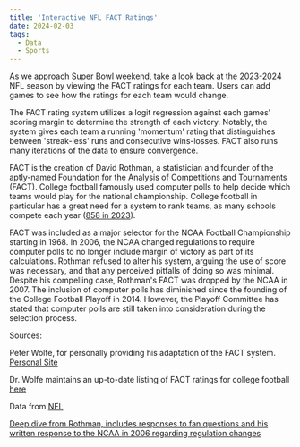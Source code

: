 ```yaml
---
title: 'Interactive NFL FACT Ratings'
date: 2024-02-03
tags: 
  - Data
  - Sports
---
```



As we approach Super Bowl weekend, take a look back at the 2023-2024 NFL season by viewing the FACT ratings for each team. Users can add games to see how the ratings for each team would change.

The FACT rating system utilizes a logit regression against each games' scoring margin to determine the strength of each victory. Notably, the system gives each team a running 'momentum' rating that distinguishes between 'streak-less' runs and consecutive wins-losses. FACT also runs many iterations of the data to ensure convergence.

FACT is the creation of David Rothman, a statistician and founder of the aptly-named Foundation for the Analysis of Competitions and Tournaments (FACT). College football famously used computer polls to help decide which teams would play for the national championship. College football in particular has a great need for a system to rank teams, as many schools compete each year ([858 in 2023](https://www.ncsasports.org/football/colleges#:~:text=Melvin%20University%20(LA)-,How%20many%20college%20football%20teams%20are%20there%3F,Division%203%2C%20NAIA%20and%20NJCAA.)).

FACT was included as a major selector for the NCAA Football Championship starting in 1968. In 2006, the NCAA changed regulations to require computer polls to no longer include margin of victory as part of its calculations. Rothman refused to alter his system, arguing the use of score was necessary, and that any perceived pitfalls of doing so was minimal. Despite his compelling case, Rothman's FACT was dropped by the NCAA in 2007. The inclusion of computer polls has diminished since the founding of the College Football Playoff in 2014. However, the Playoff Committee has stated that computer polls are still taken into consideration during the selection process.

<Chart />

Sources:

Peter Wolfe, for personally providing his adaptation of the FACT system. [Personal Site](http://prwolfe.bol.ucla.edu/cfootball/)

Dr. Wolfe maintains an up-to-date listing of FACT ratings for college football [here](http://prwolfe.bol.ucla.edu/cfootball/rothman.txt)

Data from [NFL](www.nfl.com)

[Deep dive from Rothman, includes responses to fan questions and his written response to the NCAA in 2006 regarding regulation changes](https://web.archive.org/web/20221205043323/https://wilson.engr.wisc.edu/rsfc/oth_sites/rate/rothman.html)
